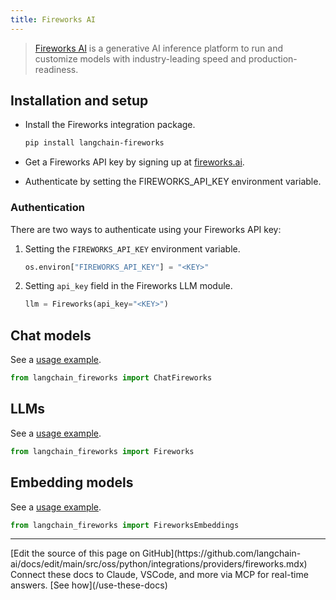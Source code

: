 ```yaml
---
title: Fireworks AI
---
```


>[Fireworks AI](https://fireworks.ai) is a generative AI inference platform to run and
> customize models with industry-leading speed and production-readiness.



## Installation and setup

- Install the Fireworks integration package.

  ```bash
  pip install langchain-fireworks
  ```

- Get a Fireworks API key by signing up at [fireworks.ai](https://fireworks.ai).
- Authenticate by setting the FIREWORKS_API_KEY environment variable.

### Authentication

There are two ways to authenticate using your Fireworks API key:

1.  Setting the `FIREWORKS_API_KEY` environment variable.

    ```python
    os.environ["FIREWORKS_API_KEY"] = "<KEY>"
    ```

2.  Setting `api_key` field in the Fireworks LLM module.

    ```python
    llm = Fireworks(api_key="<KEY>")
    ```
## Chat models

See a [usage example](/oss/python/integrations/chat/fireworks).

```python
from langchain_fireworks import ChatFireworks
```
## LLMs

See a [usage example](/oss/python/integrations/llms/fireworks).

```python
from langchain_fireworks import Fireworks
```
## Embedding models

See a [usage example](/oss/python/integrations/text_embedding/fireworks).

```python
from langchain_fireworks import FireworksEmbeddings
```

---

<Callout icon="pen-to-square" iconType="regular">
    [Edit the source of this page on GitHub](https://github.com/langchain-ai/docs/edit/main/src/oss/python/integrations/providers/fireworks.mdx)
</Callout>
<Tip icon="terminal" iconType="regular">
    Connect these docs to Claude, VSCode, and more via MCP for    real-time answers. [See how](/use-these-docs)
</Tip>
